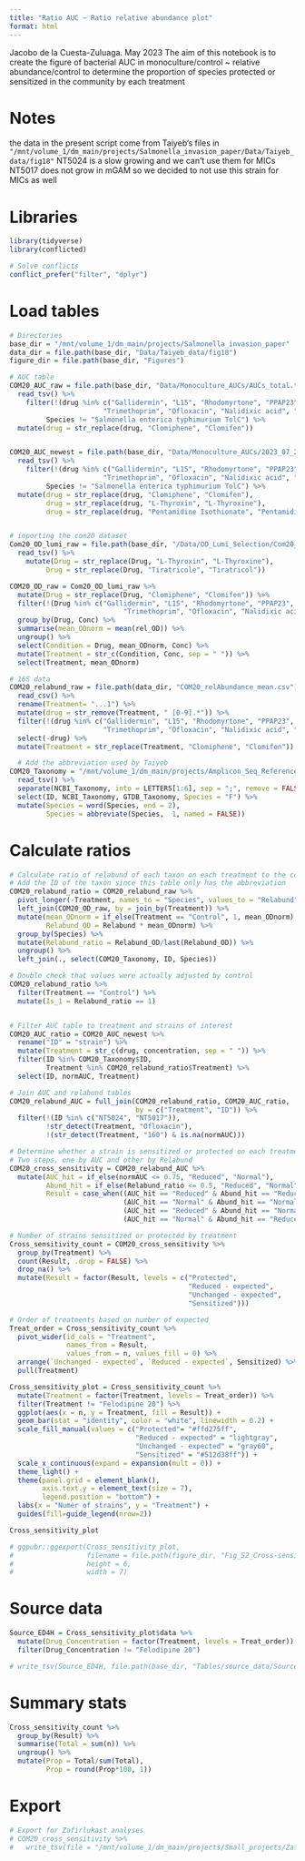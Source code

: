 ```yaml
---
title: "Ratio AUC ~ Ratio relative abundance plot"
format: html
---
```



Jacobo de la Cuesta-Zuluaga. May 2023
The aim of this notebook is to create the figure of bacterial AUC
in monoculture/control ~ relative abundance/control to determine the proportion
of species protected or sensitized in the community by each treatment

# Notes
the data in the present script come from Taiyeb's files in
`"/mnt/volume_1/dm_main/projects/Salmonella_invasion_paper/Data/Taiyeb_data/fig18"`
NT5024 is a slow growing and we can't use them for MICs 
NT5017 does not grow in mGAM so we decided to not use this strain for MICs as well


# Libraries

```r
library(tidyverse)
library(conflicted)
```


```r
# Solve conflicts
conflict_prefer("filter", "dplyr")
```


# Load tables 
```r
# Directories
base_dir = "/mnt/volume_1/dm_main/projects/Salmonella_invasion_paper"
data_dir = file.path(base_dir, "Data/Taiyeb_data/fig18")
figure_dir = file.path(base_dir, "Figures")
```

```r
# AUC table
COM20_AUC_raw = file.path(base_dir, "Data/Monoculture_AUCs/AUCs_total.tsv") %>%
  read_tsv() %>% 
    filter(!(drug %in% c("Gallidermin", "L15", "Rhodomyrtone", "PPAP23", "Polyethylene",
                       "Trimethoprim", "Ofloxacin", "Nalidixic acid", "Oxolinic acid")),
         Species != "Salmonella enterica typhimurium TolC") %>% 
  mutate(drug = str_replace(drug, "Clomiphene", "Clomifen"))


COM20_AUC_newest = file.path(base_dir, "Data/Monoculture_AUCs/2023_07_20_AUCs_total.tsv") %>%
  read_tsv() %>% 
    filter(!(drug %in% c("Gallidermin", "L15", "Rhodomyrtone", "PPAP23", "Polyethylene",
                       "Trimethoprim", "Ofloxacin", "Nalidixic acid", "Oxolinic acid")),
         Species != "Salmonella enterica typhimurium TolC") %>% 
  mutate(drug = str_replace(drug, "Clomiphene", "Clomifen"),
         drug = str_replace(drug, "L-Thyroxin", "L-Thyroxine"),
         drug = str_replace(drug, "Pentamidine Isothionate", "Pentamidine isethionate"))



```


```r
# importing the com20 dataset
Com20_OD_lumi_raw = file.path(base_dir, "/Data/OD_Lumi_Selection/Com20_OD_lumi_select.tsv") %>% 
  read_tsv() %>% 
    mutate(Drug = str_replace(Drug, "L-Thyroxin", "L-Thyroxine"),
         Drug = str_replace(Drug, "Tiratricole", "Tiratricol"))

COM20_OD_raw = Com20_OD_lumi_raw %>% 
  mutate(Drug = str_replace(Drug, "Clomiphene", "Clomifen")) %>% 
  filter(!(Drug %in% c("Gallidermin", "L15", "Rhodomyrtone", "PPAP23", "Polyethylene",
                            "Trimethoprim", "Ofloxacin", "Nalidixic acid", "Oxolinic acid"))) %>% 
  group_by(Drug, Conc) %>% 
  summarise(mean_ODnorm = mean(rel_OD)) %>% 
  ungroup() %>% 
  select(Condition = Drug, mean_ODnorm, Conc) %>% 
  mutate(Treatment = str_c(Condition, Conc, sep = " ")) %>% 
  select(Treatment, mean_ODnorm) 
```

```r
# 16S data
COM20_relabund_raw = file.path(data_dir, "COM20_relAbundance_mean.csv") %>% 
  read_csv() %>% 
  rename(Treatment= "...1") %>% 
  mutate(drug = str_remove(Treatment, " [0-9].*")) %>% 
  filter(!(drug %in% c("Gallidermin", "L15", "Rhodomyrtone", "PPAP23", "Polyethylene",
                       "Trimethoprim", "Ofloxacin", "Nalidixic acid", "Oxolinic acid"))) %>% 
  select(-drug) %>% 
  mutate(Treatment = str_replace(Treatment, "Clomiphene", "Clomifen"))

  # Add the abbreviation used by Taiyeb
COM20_Taxonomy = "/mnt/volume_1/dm_main/projects/Amplicon_Seq_References/COM20_GTDB_Taxonomy.txt" %>% 
  read_tsv() %>% 
  separate(NCBI_Taxonomy, into = LETTERS[1:6], sep = ";", remove = FALSE) %>%   
  select(ID, NCBI_Taxonomy, GTDB_Taxonomy, Species = "F") %>% 
  mutate(Species = word(Species, end = 2), 
         Species = abbreviate(Species,  1, named = FALSE))

```


# Calculate ratios
```r
# Calculate ratio of relabund of each taxon on each treatment to the control
# Add the ID of the taxon since this table only has the abbreviation
COM20_relabund_ratio = COM20_relabund_raw %>% 
  pivot_longer(-Treatment, names_to = "Species", values_to = "Relabund") %>% 
  left_join(COM20_OD_raw, by = join_by(Treatment)) %>% 
  mutate(mean_ODnorm = if_else(Treatment == "Control", 1, mean_ODnorm),
         Relabund_OD = Relabund * mean_ODnorm) %>% 
  group_by(Species) %>% 
  mutate(Relabund_ratio = Relabund_OD/last(Relabund_OD)) %>% 
  ungroup() %>% 
  left_join(., select(COM20_Taxonomy, ID, Species))

# Double check that values were actually adjusted by control
COM20_relabund_ratio %>% 
  filter(Treatment == "Control") %>% 
  mutate(Is_1 = Relabund_ratio == 1)


# Filter AUC table to treatment and strains of interest
COM20_AUC_ratio = COM20_AUC_newest %>% 
  rename("ID" = "strain") %>% 
  mutate(Treatment = str_c(drug, concentration, sep = " ")) %>% 
  filter(ID %in% COM20_Taxonomy$ID, 
         Treatment %in% COM20_relabund_ratio$Treatment) %>% 
  select(ID, normAUC, Treatment) 

# Join AUC and relabund tables
COM20_relabund_AUC = full_join(COM20_relabund_ratio, COM20_AUC_ratio, 
                               by = c("Treatment", "ID")) %>% 
  filter(!(ID %in% c("NT5024", "NT5017")), 
         !str_detect(Treatment, "Ofloxacin"),
         !(str_detect(Treatment, "160") & is.na(normAUC)))
```
```r
# Determine whether a strain is sensitized or protected on each treatment
# Two steps, one by AUC and other by Relabund
COM20_cross_sensitivity = COM20_relabund_AUC %>% 
  mutate(AUC_hit = if_else(normAUC <= 0.75, "Reduced", "Normal"),
         Abund_hit = if_else(Relabund_ratio <= 0.5, "Reduced", "Normal"),
         Result = case_when((AUC_hit == "Reduced" & Abund_hit == "Reduced") ~ "Reduced - expected",
                            (AUC_hit == "Normal" & Abund_hit == "Normal") ~ "Unchanged - expected",
                            (AUC_hit == "Reduced" & Abund_hit == "Normal") ~ "Protected",
                            (AUC_hit == "Normal" & Abund_hit == "Reduced") ~ "Sensitized"))
```

```r
# Number of strains sensitized or protected by treatment
Cross_sensitivity_count = COM20_cross_sensitivity %>% 
  group_by(Treatment) %>% 
  count(Result, .drop = FALSE) %>% 
  drop_na() %>% 
  mutate(Result = factor(Result, levels = c("Protected", 
                                            "Reduced - expected", 
                                            "Unchanged - expected", 
                                            "Sensitized")))
```

```r
# Order of treatments based on number of expected
Treat_order = Cross_sensitivity_count %>% 
  pivot_wider(id_cols = "Treatment", 
              names_from = Result, 
              values_from = n, values_fill = 0) %>% 
  arrange(`Unchanged - expected`, `Reduced - expected`, Sensitized) %>% 
  pull(Treatment)

```

```r
Cross_sensitivity_plot = Cross_sensitivity_count %>% 
  mutate(Treatment = factor(Treatment, levels = Treat_order)) %>% 
  filter(Treatment != "Felodipine 20") %>% 
  ggplot(aes(x = n, y = Treatment, fill = Result)) +
  geom_bar(stat = "identity", color = "white", linewidth = 0.2) +
  scale_fill_manual(values = c("Protected"= "#ffd275ff", 
                               "Reduced - expected" = "lightgray",
                               "Unchanged - expected" = "gray60",
                               "Sensitized" = "#512d38ff")) +
  scale_x_continuous(expand = expansion(mult = 0)) +
  theme_light() +
  theme(panel.grid = element_blank(), 
        axis.text.y = element_text(size = 7),
        legend.position = "bottom") +
  labs(x = "Numer of strains", y = "Treatment") +
  guides(fill=guide_legend(nrow=2))

Cross_sensitivity_plot
```


```r
# ggpubr::ggexport(Cross_sensitivity_plot, 
#                  filename = file.path(figure_dir, "Fig_S2_Cross-sensitivity.pdf"), 
#                  height = 6, 
#                  width = 7)
```

# Source data
```r
Source_ED4H = Cross_sensitivity_plot$data %>% 
  mutate(Drug_Concentration = factor(Treatment, levels = Treat_order)) %>% 
  filter(Drug_Concentration != "Felodipine 20")

# write_tsv(Source_ED4H, file.path(base_dir, "Tables/source_data/Source_ED4H.tsv"))
```

# Summary stats
```r
Cross_sensitivity_count %>% 
  group_by(Result) %>% 
  summarise(Total = sum(n)) %>% 
  ungroup() %>% 
  mutate(Prop = Total/sum(Total),
         Prop = round(Prop*100, 1))
```
# Export
```r
# Export for Zafirlukast analyses
# COM20_cross_sensitivity %>% 
#   write_tsv(file = "/mnt/volume_1/dm_main/projects/Small_projects/Zafirlukast_Cross/Tables/Cross_InVitro.tsv")
```

